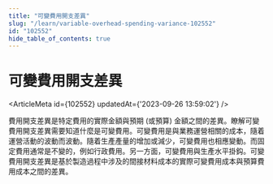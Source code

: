 ```yaml
---
title: "可變費用開支差異"
slug: "/learn/variable-overhead-spending-variance-102552"
id: "102552"
hide_table_of_contents: true
---
```



# 可變費用開支差異

<ArticleMeta id={102552} updatedAt={'2023-09-26 13:59:02'} />
<div className='border-solid border-b border-t-0 my-4 border-[var(--ifm-color-gray-300)]' />

費用開支差異是特定費用的實際金額與預期 (或預算) 金額之間的差異。瞭解可變費用開支差異需要知道什麼是可變費用。可變費用是與業務運營相關的成本，隨着運營活動的波動而波動。隨着生產產量的增加或減少，可變費用也相應變動。而固定費用通常是不變的，例如行政費用。另一方面，可變費用與生產水平掛鈎。可變費用開支差異是基於製造過程中涉及的間接材料成本的實際可變費用成本與預算費用成本之間的差異。
